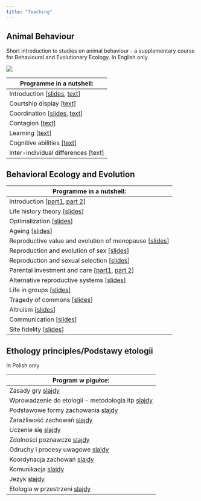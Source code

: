 ```yaml
---
title: "Teaching"
---
```


## Animal Behaviour

Short introduction to studies on animal behaviour - a supplementary course for Behavioural and Evolutionary Ecology. In English only.

![](ab_course_baner.jpg){fig-align="center"}

| Programme in a nutshell: |
|------------------------------------------------------------------------|
| Introduction \[[slides](https://rpubs.com/kmmwj/841381), [text](https://rpubs.com/kmmwj/841486)\] |
| Courtship display \[[text](https://rpubs.com/kmmwj/845105)\] |
| Coordination \[[slides](https://rpubs.com/kmmwj/847600), [text](https://rpubs.com/kmmwj/847559)\] |
| Contagion \[[text](https://rpubs.com/kmmwj/856490)\] |
| Learning \[[text](https://rpubs.com/kmmwj/849914)\] |
| Cognitive abilities \[[text](https://rpubs.com/kmmwj/853175)\] |
| Inter-individual differences \[text\] |

## Behavioral Ecology and Evolution

| Programme in a nutshell: |
|------------------------------------------------------------------------|
| Introduction \[[part1](https://www.rpubs.com/kmmwj/675413), [part 2](https://www.rpubs.com/kmmwj/675414)\] |
| Life history theory \[[slides](https://www.rpubs.com/kmmwj/675417)\] |
| Optimalization \[[slides](https://rpubs.com/kmmwj/1100128)\] |
| Ageing \[[slides](https://rpubs.com/kmmwj/1229763)\] |
| Reproductive value and evolution of menopause \[[slides](https://www.rpubs.com/kmmwj/1229759)\] |
| Reproduction and evolution of sex \[[slides](https://www.rpubs.com/kmmwj/683609)\] |
| Reproduction and sexual selection \[[slides](https://www.rpubs.com/kmmwj/683605)\] |
| Parental investment and care \[[part1](https://www.rpubs.com/kmmwj/685953), [part 2](https://www.youtube.com/watch?v=rvAdcxoU8Mk)\] |
| Alternative reproductive systems \[[slides](https://drive.google.com/file/d/1UEE7V2Or79Y3HYBgFHCZtcbXkdM510tT/view?usp=sharing)\] |
| Life in groups \[[slides](https://drive.google.com/file/d/141zhv82x7czX70aTuvXzTaaijanTRey5/view?usp=sharing)\] |
| Tragedy of commons \[[slides](https://drive.google.com/file/d/1uAhdTb5LmBi2fP6KL_n6tDusNzqXXSmM/view?usp=sharing)\] |
| Altruism \[[slides](https://drive.google.com/file/d/19J2jg5t4avFla9b2ncKYAT3wdVOaL7uy/view?usp=sharing)\] |
| Communication \[[slides](https://drive.google.com/file/d/1DbfcK5Flx6KWi09pqvzXPDJyNC-SMajV/view?usp=sharing)\] |
| Site fidelity \[[slides](https://rpubs.com/kmmwj/970794)\] |

## Ethology principles/Podstawy etologii

In Polish only

| Program w pigułce: |
|------------------------------------------------------------------------|
| Zasady gry [slajdy](https://drive.google.com/file/d/1hY3a8e6ExIZ2PgXjxzcKSTSNogdM4FUF/view?usp=sharing) |
| Wprowadzenie do etologii - metodologia itp [slajdy](https://drive.google.com/file/d/1ghv9JekzEwVCvgiqox2VqJeq_qxpjAkP/view?usp=sharing) |
| Podstawowe formy zachowania [slajdy](https://drive.google.com/file/d/1tTV9FrbUCZg4SxwHOigXAPM2Bw3LLVA0/view?usp=sharing) |
| Zaraźliwość zachowań [slajdy](https://drive.google.com/file/d/1xs-znukqs8jL4PLCnJYjsbAiP3yykFr4/view?usp=sharing) |
| Uczenie się [slajdy](https://drive.google.com/file/d/1wzfUFVqxBufuUfT7a-CYxrPaNRIOeVf5/view?usp=sharing) |
| Zdolności poznawcze [slajdy](https://drive.google.com/file/d/1K6QwdxH6wfW7271dnwmXSsHp30kOfk6T/view?usp=sharing) |
| Odruchy i procesy uwagowe [slajdy](https://drive.google.com/file/d/1F2gmBNO5vMQmWx0_ugNWgpcXsjYPiwt8/view?usp=sharing) |
| Koordynacja zachowań [slajdy](https://drive.google.com/file/d/1LNe8DUxICo6CImcAw2-zjUQjsZtcxUbp/view?usp=sharing) |
| Komunikacja [slajdy](https://drive.google.com/file/d/1nMYKj-IVhPx2j7mELgi5vxAvGpCGXfqY/view?usp=sharing) |
| Jezyk [slajdy](https://drive.google.com/file/d/1JnhelvkRWgRk2q6iF0nogHv5BgPQIyZf/view?usp=sharing) |
| Etologia w przestrzeni [slajdy](https://drive.google.com/file/d/11w0cWgtcIVD3kvXajClBdlfsnI2GPWyc/view?usp=sharing) |
